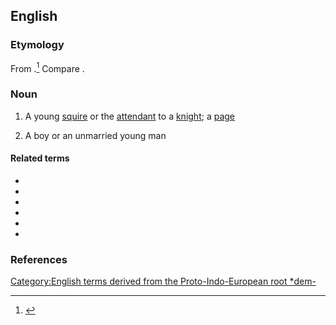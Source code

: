 ==English==

===Etymology===
From {{bor|en|it|donzello}}.<ref>{{R:OED Online|id=56787}}</ref> Compare {{m|en|donzella}}.

===Noun===
{{en-noun}}

# {{lb|en|obsolete}} A young [[squire]] or the [[attendant]] to a [[knight]]; a [[page]]
# A boy or an unmarried young man

====Related terms====
* {{l|en|dom}}
* {{l|en|domine}}
* {{l|en|dominie}}
* {{l|en|dominus}}
* {{l|en|don}}
* {{l|en|donzella}}

===References===
<references />

[[Category:English terms derived from the Proto-Indo-European root *dem-]]
{{c|en|Feudalism|Occupations|Children}}